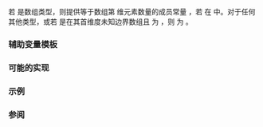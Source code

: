 {{cpp/title|extent}}
{{cpp/meta/navbar}}
{{ddcl|header=type_traits|since=c++11|1=
template&lt; class T, unsigned N = 0 &gt;
struct extent;
}}

若 {{tt|T}} 是数组类型，则提供等于数组第 {{tt|N}} 维元素数量的成员常量 {{tt|value}}，若 {{tt|N}} 在 {{range|0|std::rank&lt;T&gt;::value}} 中。对于任何其他类型，或若 {{tt|T}} 是在其首维度未知边界数组且 {{tt|N}} 为 {{c|0}}，则 {{tt|value}} 为 {{c|0}}。

{{cpp/types/nospec|v}}

=== 辅助变量模板 ===
{{ddcl|since=c++17|1=
template&lt; class T, unsigned N = 0 &gt;
constexpr std::size_t extent_v = extent&lt;T, N&gt;::value;
}}

{{cpp/types/integral_constant/inherit2|{{tt|T}} 的第 {{tt|N}} 维的元素数|std::size_t}}

===可能的实现===
{{eq fun
|1=
template&lt;class T, unsigned N = 0&gt;
struct extent : std::integral_constant&lt;std::size_t, 0&gt; {};

template&lt;class T&gt;
struct extent&lt;T[], 0&gt; : std::integral_constant&lt;std::size_t, 0&gt; {};

template&lt;class T, unsigned N&gt;
struct extent&lt;T[], N&gt; : std::extent&lt;T, N - 1&gt; {};

template&lt;class T, std::size_t I&gt;
struct extent&lt;T[I], 0&gt; : std::integral_constant&lt;std::size_t, I&gt; {};

template&lt;class T, std::size_t I, unsigned N&gt;
struct extent&lt;T[I], N&gt; : std::extent&lt;T, N - 1&gt; {};
}}

===示例===
{{example
|code=
#include &lt;type_traits&gt;
 
static_assert(
    std::extent_v&lt;int[3]&gt; == 3 &amp;&amp; // 默认维度为 0
    std::extent_v&lt;int[3], 0&gt; == 3 &amp;&amp; // 同上
    std::extent_v&lt;int[3][4], 0&gt; == 3 &amp;&amp;
    std::extent_v&lt;int[3][4], 1&gt; == 4 &amp;&amp;
    std::extent_v&lt;int[3][4], 2&gt; == 0 &amp;&amp;
    std::extent_v&lt;int[]&gt; == 0
);

int main()
{
    const auto ext = std::extent&lt;int['*']&gt;{};
    static_assert(ext == 42); // 隐式转换到 std::size_t

    const int ints[]{1, 2, 3, 4};
    static_assert(std::extent_v&lt;decltype(ints)&gt; == 4); // 数组大小

    [[maybe_unused]] int ary[][3] = {&lt;!----&gt;{1, 2, 3}&lt;!----&gt;};

    // ary[0] 的类型是 'int[3]' 的引用，因此无法正确计算尺度值并返回 0
    static_assert(std::is_same_v&lt;decltype(ary[0]), int(&amp;)[3]&gt;);
    static_assert(std::extent_v&lt;decltype(ary[0])&gt; == 0);

    // 移除引用可给出正确尺度值 3
    static_assert(std::extent_v&lt;std::remove_cvref_t&lt;decltype(ary[0])&gt;&gt; == 3);
}
}}

===参阅===
{{dsc begin}}
{{dsc inc|cpp/types/dsc is_array}}
{{dsc inc|cpp/types/dsc rank}}
{{dsc inc|cpp/types/dsc remove_extent}}
{{dsc inc|cpp/types/dsc remove_all_extents}}
{{dsc inc|cpp/container/mdspan/dsc extents}}

{{dsc end}}

{{langlinks|de|en|es|fr|it|ja|pt|ru}}